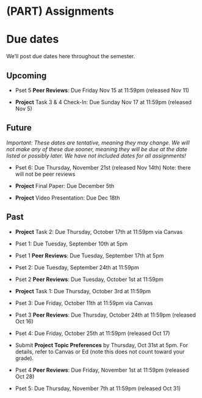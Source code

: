 
# (PART) Assignments {-}

# Due dates {-}

We'll post due dates here throughout the semester. 

## Upcoming {-}

- Pset 5 **Peer Reviews**: Due Friday Nov 15 at 11:59pm (released Nov 11)

- **Project** Task 3 & 4 Check-In: Due Sunday Nov 17 at 11:59pm (released Nov 5)

## Future {-}

*Important: These dates are tentative, meaning they may change. We will not make any of these due sooner, meaning they will be due at the date listed or possibly later. We have not included dates for all assignments!*

- Pset 6:  Due Thursday, November 21st (released Nov 14th) Note: there will not be peer reviews

- **Project** Final Paper: Due December 5th

- **Project** Video Presentation: Due Dec 18th

## Past {-}

- **Project** Task 2: Due Thursday, October 17th at 11:59pm via Canvas

- Pset 1: Due Tuesday, September 10th at 5pm 

- Pset 1 **Peer Reviews**: Due Tuesday, September 17th at 5pm 

- Pset 2: Due Tuesday, September 24th at 11:59pm 

- Pset 2 **Peer Reviews**: Due Tuesday, October 1st at 11:59pm 

- **Project** Task 1: Due Thursday, October 3rd at 11:59pm

- Pset 3: Due Friday, October 11th at 11:59pm via Canvas

- Pset 3 **Peer Reviews**: Due Thursday, October 24th at 11:59pm (released Oct 16)

- Pset 4: Due Friday, October 25th at 11:59pm (released Oct 17)

- Submit **Project Topic Preferences** by Thursday, Oct 31st at 5pm. For details, refer to Canvas or Ed (note this does not count toward your grade).

- Pset 4 **Peer Reviews**: Due Friday, November 1st at 11:59pm (released Oct 28)

- Pset 5: Due Thursday, November 7th at 11:59pm (released Oct 31)